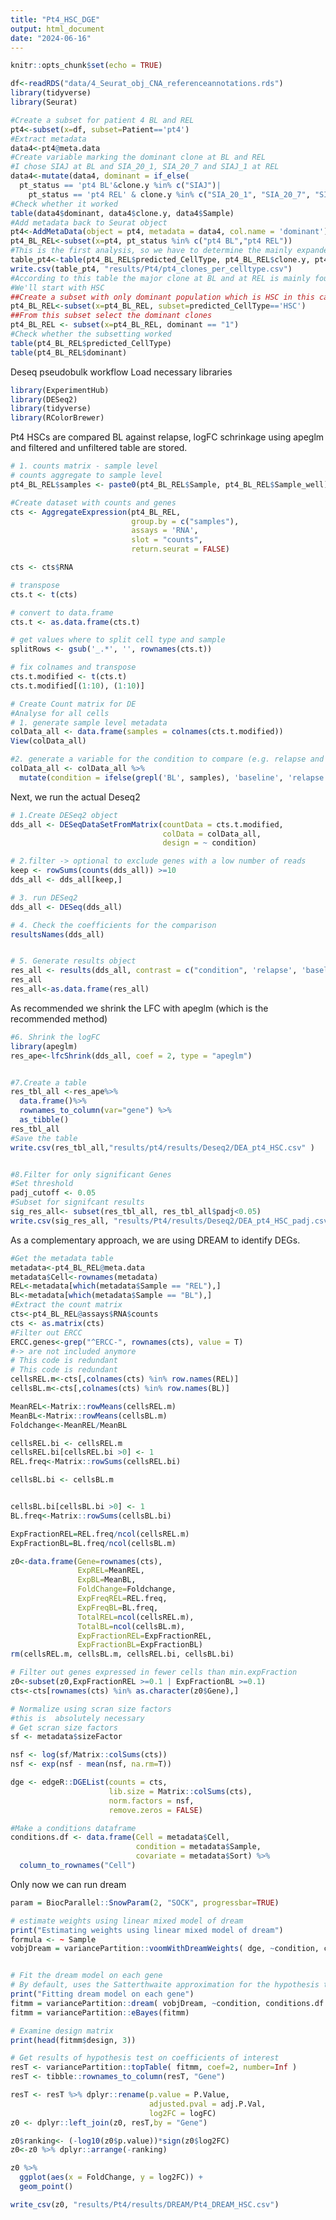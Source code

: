 ```yaml
---
title: "Pt4_HSC_DGE"
output: html_document
date: "2024-06-16"
---
```


```r
knitr::opts_chunk$set(echo = TRUE)
```

```r
df<-readRDS("data/4_Seurat_obj_CNA_referenceannotations.rds")
library(tidyverse)
library(Seurat)
```

```r
#Create a subset for patient 4 BL and REL
pt4<-subset(x=df, subset=Patient=='pt4')
#Extract metadata
data4<-pt4@meta.data
#Create variable marking the dominant clone at BL and REL
#I chose SIAJ at BL and SIA_20_1, SIA_20_7 and SIAJ_1 at REL
data4<-mutate(data4, dominant = if_else(
  pt_status == 'pt4 BL'&clone.y %in% c("SIAJ")|
    pt_status == 'pt4 REL' & clone.y %in% c("SIA_20_1", "SIA_20_7", "SIAJ_1"), "1","0"))
#Check whether it worked
table(data4$dominant, data4$clone.y, data4$Sample)
#Add metadata back to Seurat object
pt4<-AddMetaData(object = pt4, metadata = data4, col.name = 'dominant')
pt4_BL_REL<-subset(x=pt4, pt_status %in% c("pt4 BL","pt4 REL"))
#This is the first analysis, so we have to determine the mainly expanded populations first
table_pt4<-table(pt4_BL_REL$predicted_CellType, pt4_BL_REL$clone.y, pt4_BL_REL$pt_status)
write.csv(table_pt4, "results/Pt4/pt4_clones_per_celltype.csv")
#According to this table the major clone at BL and at REL is mainly found in the continuum of HSC, MPP, HSC and MEP
#We'll start with HSC
##Create a subset with only dominant population which is HSC in this case
pt4_BL_REL<-subset(x=pt4_BL_REL, subset=predicted_CellType=='HSC')
##From this subset select the dominant clones
pt4_BL_REL <- subset(x=pt4_BL_REL, dominant == "1")
#Check whether the subsetting worked
table(pt4_BL_REL$predicted_CellType)
table(pt4_BL_REL$dominant)
```

Deseq pseudobulk workflow
Load necessary libraries
```r
library(ExperimentHub)
library(DESeq2)
library(tidyverse)
library(RColorBrewer)
```

Pt4 HSCs are compared BL against relapse, logFC schrinkage using apeglm and filtered and unfiltered table are stored.
```r
# 1. counts matrix - sample level
# counts aggregate to sample level
pt4_BL_REL$samples <- paste0(pt4_BL_REL$Sample, pt4_BL_REL$Sample_well)

#Create dataset with counts and genes
cts <- AggregateExpression(pt4_BL_REL, 
                           group.by = c("samples"),
                           assays = 'RNA',
                           slot = "counts",
                           return.seurat = FALSE)

cts <- cts$RNA

# transpose
cts.t <- t(cts)

# convert to data.frame
cts.t <- as.data.frame(cts.t)

# get values where to split cell type and sample
splitRows <- gsub('_.*', '', rownames(cts.t))

# fix colnames and transpose
cts.t.modified <- t(cts.t)
cts.t.modified[(1:10), (1:10)]

```


```r
# Create Count matrix for DE
#Analyse for all cells
# 1. generate sample level metadata
colData_all <- data.frame(samples = colnames(cts.t.modified))
View(colData_all)

#2. generate a variable for the condition to compare (e.g. relapse and BL)
colData_all <- colData_all %>%
  mutate(condition = ifelse(grepl('BL', samples), 'baseline', 'relapse')) 

```

Next, we run the actual Deseq2
```r
# 1.Create DESeq2 object   
dds_all <- DESeqDataSetFromMatrix(countData = cts.t.modified,
                                  colData = colData_all,
                                  design = ~ condition)

# 2.filter -> optional to exclude genes with a low number of reads
keep <- rowSums(counts(dds_all)) >=10
dds_all <- dds_all[keep,]

# 3. run DESeq2
dds_all <- DESeq(dds_all)

# 4. Check the coefficients for the comparison
resultsNames(dds_all)


# 5. Generate results object
res_all <- results(dds_all, contrast = c("condition", 'relapse', 'baseline'))
res_all
res_all<-as.data.frame(res_all)
```
As recommended we shrink the LFC with apeglm (which is the recommended method)
```r
#6. Shrink the logFC
library(apeglm)
res_ape<-lfcShrink(dds_all, coef = 2, type = "apeglm")


#7.Create a table
res_tbl_all <-res_ape%>% 
  data.frame()%>%
  rownames_to_column(var="gene") %>% 
  as_tibble()
res_tbl_all
#Save the table
write.csv(res_tbl_all,"results/pt4/results/Deseq2/DEA_pt4_HSC.csv" )


#8.Filter for only significant Genes
#Set threshold
padj_cutoff <- 0.05
#Subset for signifcant results 
sig_res_all<- subset(res_tbl_all, res_tbl_all$padj<0.05)
write.csv(sig_res_all, "results/Pt4/results/Deseq2/DEA_pt4_HSC_padj.csv")
```

As a complementary approach, we are using DREAM to identify DEGs.
```r
#Get the metadata table
metadata<-pt4_BL_REL@meta.data
metadata$Cell<-rownames(metadata)
REL<-metadata[which(metadata$Sample == "REL"),]
BL<-metadata[which(metadata$Sample == "BL"),]
#Extract the count matrix
cts<-pt4_BL_REL@assays$RNA$counts
cts <- as.matrix(cts)
#Filter out ERCC
ERCC.genes<-grep("^ERCC-", rownames(cts), value = T)
#-> are not included anymore
# This code is redundant
# This code is redundant
cellsREL.m<-cts[,colnames(cts) %in% row.names(REL)]
cellsBL.m<-cts[,colnames(cts) %in% row.names(BL)]

MeanREL<-Matrix::rowMeans(cellsREL.m)
MeanBL<-Matrix::rowMeans(cellsBL.m)
Foldchange<-MeanREL/MeanBL

cellsREL.bi <- cellsREL.m
cellsREL.bi[cellsREL.bi >0] <- 1
REL.freq<-Matrix::rowSums(cellsREL.bi)

cellsBL.bi <- cellsBL.m


cellsBL.bi[cellsBL.bi >0] <- 1
BL.freq<-Matrix::rowSums(cellsBL.bi)

ExpFractionREL=REL.freq/ncol(cellsREL.m)
ExpFractionBL=BL.freq/ncol(cellsBL.m)

z0<-data.frame(Gene=rownames(cts),
               ExpREL=MeanREL,
               ExpBL=MeanBL,
               FoldChange=Foldchange,
               ExpFreqREL=REL.freq,
               ExpFreqBL=BL.freq,
               TotalREL=ncol(cellsREL.m),
               TotalBL=ncol(cellsBL.m),
               ExpFractionREL=ExpFractionREL,
               ExpFractionBL=ExpFractionBL)
rm(cellsREL.m, cellsBL.m, cellsREL.bi, cellsBL.bi)
````

```r

# Filter out genes expressed in fewer cells than min.expFraction
z0<-subset(z0,ExpFractionREL >=0.1 | ExpFractionBL >=0.1)
cts<-cts[rownames(cts) %in% as.character(z0$Gene),]

# Normalize using scran size factors
#this is  absolutely necessary
# Get scran size factors
sf <- metadata$sizeFactor

nsf <- log(sf/Matrix::colSums(cts))
nsf <- exp(nsf - mean(nsf, na.rm=T))

dge <- edgeR::DGEList(counts = cts,
                      lib.size = Matrix::colSums(cts),
                      norm.factors = nsf,
                      remove.zeros = FALSE)

#Make a conditions dataframe
conditions.df <- data.frame(Cell = metadata$Cell,
                            condition = metadata$Sample,
                            covariate = metadata$Sort) %>%
  column_to_rownames("Cell")

```
Only now we can run dream
```r
param = BiocParallel::SnowParam(2, "SOCK", progressbar=TRUE)

# estimate weights using linear mixed model of dream
print("Estimating weights using linear mixed model of dream")
formula <- ~ Sample
vobjDream = variancePartition::voomWithDreamWeights( dge, ~condition, conditions.df , BPPARAM=param )


# Fit the dream model on each gene
# By default, uses the Satterthwaite approximation for the hypothesis test
print("Fitting dream model on each gene")
fitmm = variancePartition::dream( vobjDream, ~condition, conditions.df , BPPARAM=param )
fitmm = variancePartition::eBayes(fitmm)
```

```r
# Examine design matrix
print(head(fitmm$design, 3))

# Get results of hypothesis test on coefficients of interest
resT <- variancePartition::topTable( fitmm, coef=2, number=Inf )
resT <- tibble::rownames_to_column(resT, "Gene")

resT <- resT %>% dplyr::rename(p.value = P.Value, 
                               adjusted.pval = adj.P.Val, 
                               log2FC = logFC)
z0 <- dplyr::left_join(z0, resT,by = "Gene")

z0$ranking<- (-log10(z0$p.value))*sign(z0$log2FC)
z0<-z0 %>% dplyr::arrange(-ranking)

z0 %>%
  ggplot(aes(x = FoldChange, y = log2FC)) +
  geom_point()

write_csv(z0, "results/Pt4/results/DREAM/Pt4_DREAM_HSC.csv")
```

